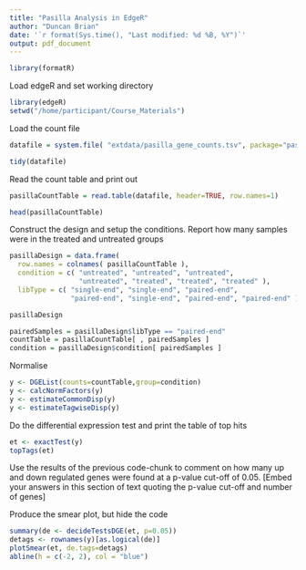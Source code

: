 ```yaml
---
title: "Pasilla Analysis in EdgeR"
author: "Duncan Brian"
date: '`r format(Sys.time(), "Last modified: %d %B, %Y")`'
output: pdf_document
---
```


```r
library(formatR)
```




Load edgeR and set working directory
```r
library(edgeR)
setwd("/home/participant/Course_Materials")
```

Load the count file
```r
datafile = system.file( "extdata/pasilla_gene_counts.tsv", package="pasilla" )
```
```r
tidy(datafile)
```

Read the count table and print out
```r
pasillaCountTable = read.table(datafile, header=TRUE, row.names=1)

head(pasillaCountTable)
```

Construct the design and setup the conditions. Report how many samples were in the treated and untreated groups

```r
pasillaDesign = data.frame(
  row.names = colnames( pasillaCountTable ),
  condition = c( "untreated", "untreated", "untreated",
                 "untreated", "treated", "treated", "treated" ),
  libType = c( "single-end", "single-end", "paired-end",
               "paired-end", "single-end", "paired-end", "paired-end" ) )

pasillaDesign

pairedSamples = pasillaDesign$libType == "paired-end"
countTable = pasillaCountTable[ , pairedSamples ]
condition = pasillaDesign$condition[ pairedSamples ]
```

Normalise 

```r
y <- DGEList(counts=countTable,group=condition)
y <- calcNormFactors(y)
y <- estimateCommonDisp(y)
y <- estimateTagwiseDisp(y)
```


Do the differential expression test and print the table of top hits

```r

et <- exactTest(y)
topTags(et)
```

Use the results of the previous code-chunk to comment on how many up and down regulated genes were found at a p-value cut-off of 0.05. [Embed your answers in this section of text quoting the p-value cut-off and number of genes]

Produce the smear plot, but hide the code

```r
summary(de <- decideTestsDGE(et, p=0.05))
detags <- rownames(y)[as.logical(de)]
plotSmear(et, de.tags=detags)
abline(h = c(-2, 2), col = "blue")

```

